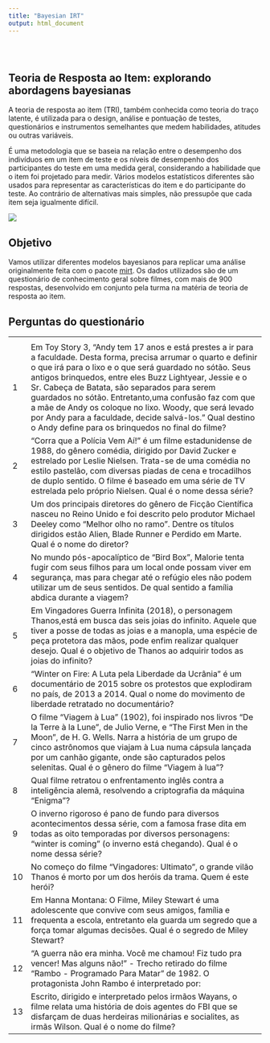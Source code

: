```yaml
---
title: "Bayesian IRT"
output: html_document
---
```


```{=html}
<style type="text/css">
.title {
  display: none
  
  
}

#getting-started img {
  margin-right: 10px
  
  
}
div.ex3 {
  background-color: white;
  width: 720;
  height: 400;
  overflow: auto;
}

</style>
```

<div class="row" style="padding-top: 30px;">


# **Teoria de Resposta ao Item: explorando abordagens bayesianas** 

</div>
<div class="col-sm-8">

A teoria de resposta ao item (TRI), também conhecida como teoria do traço latente, é utilizada para o design, análise e pontuação de testes, questionários e instrumentos semelhantes que medem habilidades, atitudes ou outras variáveis.

É uma metodologia que se baseia na relação entre o desempenho dos indivíduos em um item de teste e os níveis de desempenho dos participantes do teste em uma medida geral, considerando a habilidade que o item foi projetado para medir. Vários modelos estatísticos diferentes são usados para representar as características do item e do participante do teste. Ao contrário de alternativas mais simples, não pressupõe que cada item seja igualmente difícil.

</div>
<div class="col-sm-4">
![](images/cinema-icon.jpg)
</a>
</div>




<div class="col-sm-12">

<meta name="viewport" content="width=device-width, initial-scale=1">
<link rel="stylesheet" href="https://www.w3schools.com/w3css/4/w3.css">



## **Objetivo**

Vamos utilizar diferentes modelos bayesianos para replicar uma análise originalmente feita com o pacote [mirt](https://cran.r-project.org/web/packages/mirt/index.html). Os dados utilizados são de um questionário de conhecimento geral sobre filmes, com mais de 900 respostas, desenvolvido em conjunto pela turma na matéria de teoria de resposta ao item.

## **Perguntas do questionário**

  <table class="w3-table w3-striped w3-bordered">
    <tr>
      <th></th>
      <th></th>
    </tr>
    <tr>
      <td>1</td>
      <td>Em Toy Story 3, "Andy tem 17 anos e está prestes a ir para a faculdade. Desta forma, precisa arrumar o quarto e definir o que irá para o lixo e o que será guardado no sótão. Seus antigos brinquedos, entre eles Buzz Lightyear, Jessie e o Sr. Cabeça de Batata, são separados para serem guardados no sótão. Entretanto,uma confusão faz com que a mãe de Andy os coloque no lixo. Woody, que será levado por Andy para a faculdade, decide salvá-los." Qual destino o Andy define para os brinquedos no final do filme?</td>
    </tr>
    <tr>
      <td>2</td>
      <td>"Corra que a Polícia Vem Aí!" é um filme estadunidense de 1988, do gênero comédia, dirigido por David Zucker e estrelado por Leslie Nielsen. Trata-se de uma comédia no estilo pastelão, com diversas piadas de cena e trocadilhos de duplo sentido. O filme é baseado em uma série de TV estrelada pelo próprio Nielsen. Qual é o nome dessa série?</td>
    </tr>
    <tr>
      <td>3</td>
      <td>Um dos principais diretores do gênero de Ficção Científica nasceu no Reino Unido e foi descrito pelo produtor Michael Deeley como "Melhor olho no ramo". Dentre os títulos dirigidos estão Alien, Blade Runner e Perdido em Marte. Qual é o nome do diretor?</td>
    </tr>
    <tr>
      <td>4</td>
      <td>No mundo pós-apocalíptico de "Bird Box", Malorie tenta fugir com seus filhos para um local onde possam viver em segurança, mas para chegar até o refúgio eles não podem utilizar um de seus sentidos. De qual sentido a família abdica durante a viagem?</td>
    </tr>
    <tr>
      <td>5</td>
      <td>Em Vingadores Guerra Infinita (2018), o personagem Thanos,está em busca das seis joias do infinito. Aquele que tiver a posse de todas as joias e a manopla, uma espécie de peça protetora das mãos, pode enfim realizar qualquer desejo. Qual é o objetivo de Thanos ao adquirir todos as joias do infinito?</td>
    </tr>
    <tr>
      <td>6</td>
      <td>"Winter on Fire: A Luta pela Liberdade da Ucrânia" é um documentário de 2015 sobre os protestos que explodiram no país, de 2013 a 2014. Qual o nome do movimento de liberdade retratado no documentário?</td>
    </tr>
    <tr>
      <td>7</td>
      <td>O filme "Viagem à Lua" (1902), foi inspirado nos livros "De la Terre à la Lune", de Julio Verne, e "The First Men in the Moon", de H. G. Wells. Narra a história de um grupo de cinco astrônomos que viajam à Lua numa cápsula lançada por um canhão gigante, onde são capturados pelos selenitas. Qual é o gênero do filme "Viagem à lua"?</td>
    </tr>
    <tr>
      <td>8</td>
      <td>Qual filme retratou o enfrentamento inglês contra a inteligência alemã, resolvendo a criptografia da máquina "Enigma"?</td>
    </tr>
    <tr>
      <td>9</td>
      <td>O inverno rigoroso é pano de fundo para diversos acontecimentos dessa série, com a famosa frase dita em todas as oito temporadas por diversos personagens: "winter is coming" (o inverno está chegando). Qual é o nome dessa série?</td>
    </tr>
    <tr>
      <td>10</td>
      <td>No começo do filme "Vingadores: Ultimato", o grande vilão Thanos é morto por um dos heróis da trama. Quem é este herói?</td>
    </tr>
    <tr>
      <td>11</td>
      <td>Em Hanna Montana: O Filme, Miley Stewart é uma adolescente que convive com seus amigos, família e frequenta a escola, entretanto ela guarda um segredo que a força tomar algumas decisões. Qual é o segredo de Miley Stewart?</td>
    </tr>
    <tr>
      <td>12</td>
      <td>"A guerra não era minha. Você me chamou! Fiz tudo pra vencer! Mas alguns não!" - Trecho retirado do filme "Rambo - Programado Para Matar" de 1982. O protagonista John Rambo é interpretado por:</td>
    </tr>
    <tr>
      <td>13</td>
      <td>Escrito, dirigido e interpretado pelos irmãos Wayans, o filme relata uma história de dois agentes do FBI que se disfarçam de duas herdeiras milionárias e socialites, as irmãs Wilson. Qual é o nome do filme?</td>
    </tr>
        
  </table>
</div>

